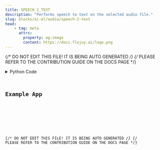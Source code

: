 ```yaml
---
title: SPEECH_2_TEXT
description: "Performs speech to text on the selected audio file."
slug: blocks/ai-ml/audio/speech-2-text
head:
    - tag: meta
      attrs:
        property: og:image
        content: https://docs.flojoy.ai/logo.png
---
```


{/* DO NOT EDIT THIS FILE! IT IS BEING AUTO GENERATED */}
{/* PLEASE REFER TO THE CONTRIBUTION GUIDE ON THE DOCS PAGE */}


<DownloadStudioBanner />
<PythonDocsDisplay docstring={block_data["docstring"]} />
<details>
<summary>Python Code</summary>



<Code code={pythonCode} lang="py" wrap theme="dracula" />

[Find this Flojoy Block on GitHub](https://github.com/flojoy-ai/blocks/blob/main/blocks/AI_ML/AUDIO/SPEECH_2_TEXT/SPEECH_2_TEXT.py)

</details>

## Example App


<GetHelpWidget />


<AppDisplay app={app} blockName="SPEECH_2_TEXT" client:visible />


<Example />

{/* DO NOT EDIT THIS FILE! IT IS BEING AUTO GENERATED */}
{/* PLEASE REFER TO THE CONTRIBUTION GUIDE ON THE DOCS PAGE */}
